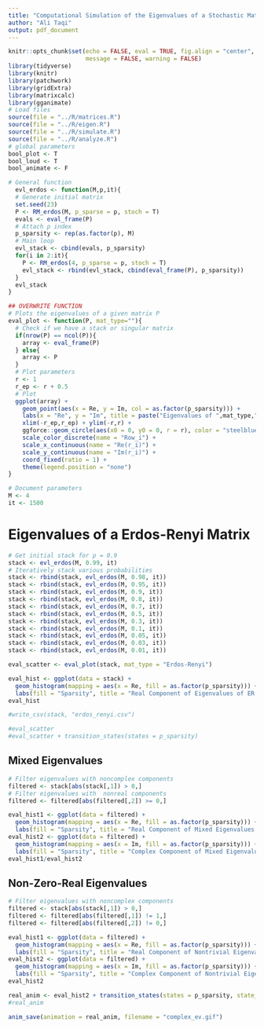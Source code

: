 ```yaml
---
title: "Computational Simulation of the Eigenvalues of a Stochastic Matrix"
author: "Ali Taqi"
output: pdf_document
---
```


```r
knitr::opts_chunk$set(echo = FALSE, eval = TRUE, fig.align = "center", 
                      message = FALSE, warning = FALSE)
library(tidyverse)
library(knitr)
library(patchwork)
library(gridExtra)
library(matrixcalc)
library(gganimate)
# Load files
source(file = "../R/matrices.R")
source(file = "../R/eigen.R")
source(file = "../R/simulate.R")
source(file = "../R/analyze.R")
# global parameters
bool_plot <- T
bool_loud <- T
bool_animate <- F
```

```r
# General function
  evl_erdos <- function(M,p,it){
  # Generate initial matrix
  set.seed(23)
  P <- RM_erdos(M, p_sparse = p, stoch = T)
  evals <- eval_frame(P)
  # Attach p index
  p_sparsity <- rep(as.factor(p), M)
  # Main loop
  evl_stack <- cbind(evals, p_sparsity)
  for(i in 2:it){
    P <- RM_erdos(4, p_sparse = p, stoch = T)
    evl_stack <- rbind(evl_stack, cbind(eval_frame(P), p_sparsity))
  }
  evl_stack
}
```

```r
## OVERWRITE FUNCTION
# Plots the eigenvalues of a given matrix P
eval_plot <- function(P, mat_type=""){
  # Check if we have a stack or singular matrix
  if(nrow(P) == ncol(P)){
    array <- eval_frame(P)
  } else{
    array <- P 
  }
  # Plot parameters
  r <- 1
  r_ep <- r + 0.5
  # Plot
  ggplot(array) + 
    geom_point(aes(x = Re, y = Im, col = as.factor(p_sparsity))) + 
    labs(x = "Re", y = "Im", title = paste("Eigenvalues of ",mat_type," Matrix",sep = "")) +
    xlim(-r_ep,r_ep) + ylim(-r,r) +
    ggforce::geom_circle(aes(x0 = 0, y0 = 0, r = r), color = "steelblue") +
    scale_color_discrete(name = "Row_i") +
    scale_x_continuous(name = "Re(r_i)") +
    scale_y_continuous(name = "Im(r_i)") +
    coord_fixed(ratio = 1) +
    theme(legend.position = "none")
}
```


```r
# Document parameters
M <- 4
it <- 1500
```

# Eigenvalues of a Erdos-Renyi Matrix

```r
# Get initial stack for p = 0.9
stack <- evl_erdos(M, 0.99, it)
# Iteratively stack various probabilities
stack <- rbind(stack, evl_erdos(M, 0.98, it))
stack <- rbind(stack, evl_erdos(M, 0.95, it))
stack <- rbind(stack, evl_erdos(M, 0.9, it))
stack <- rbind(stack, evl_erdos(M, 0.8, it))
stack <- rbind(stack, evl_erdos(M, 0.7, it))
stack <- rbind(stack, evl_erdos(M, 0.5, it))
stack <- rbind(stack, evl_erdos(M, 0.3, it))
stack <- rbind(stack, evl_erdos(M, 0.1, it))
stack <- rbind(stack, evl_erdos(M, 0.05, it))
stack <- rbind(stack, evl_erdos(M, 0.03, it))
stack <- rbind(stack, evl_erdos(M, 0.01, it))
```

```r
eval_scatter <- eval_plot(stack, mat_type = "Erdos-Renyi")
```

```r
eval_hist <- ggplot(data = stack) + 
  geom_histogram(mapping = aes(x = Re, fill = as.factor(p_sparsity))) +
  labs(fill = "Sparsity", title = "Real Component of Eigenvalues of ER Matrices")
eval_hist
```

```r
#write_csv(stack, "erdos_renyi.csv")
```

```r
#eval_scatter
#eval_scatter + transition_states(states = p_sparsity)
```

## Mixed Eigenvalues

```r
# Filter eigenvalues with noncomplex components
filtered <- stack[abs(stack[,1]) > 0,]
# Filter eigenvalues with  nonreal components
filtered <- filtered[abs(filtered[,2]) >= 0,]
```

```r
eval_hist1 <- ggplot(data = filtered) + 
  geom_histogram(mapping = aes(x = Re, fill = as.factor(p_sparsity))) +
  labs(fill = "Sparsity", title = "Real Component of Mixed Eigenvalues of ER Matrices")
eval_hist2 <- ggplot(data = filtered) + 
  geom_histogram(mapping = aes(x = Im, fill = as.factor(p_sparsity))) +
  labs(fill = "Sparsity", title = "Complex Component of Mixed Eigenvalues of ER Matrices")
eval_hist1/eval_hist2
```

## Non-Zero-Real Eigenvalues

```r
# Filter eigenvalues with noncomplex components
filtered <- stack[abs(stack[,1]) > 0,]
filtered <- filtered[abs(filtered[,1]) != 1,]
filtered <- filtered[abs(filtered[,2]) != 0,]
```

```r
eval_hist1 <- ggplot(data = filtered) + 
  geom_histogram(mapping = aes(x = Re, fill = as.factor(p_sparsity))) +
  labs(fill = "Sparsity", title = "Real Component of Nontrivial Eigenvalues")
eval_hist2 <- ggplot(data = filtered) + 
  geom_histogram(mapping = aes(x = Im, fill = as.factor(p_sparsity))) +
  labs(fill = "Sparsity", title = "Complex Component of Nontrivial Eigenvalues")
eval_hist2
```

```r
real_anim <- eval_hist2 + transition_states(states = p_sparsity, state_length = 0.05, transition_length = 0.05, wrap = FALSE)
#real_anim 
```

```r
anim_save(animation = real_anim, filename = "complex_ev.gif")
```

